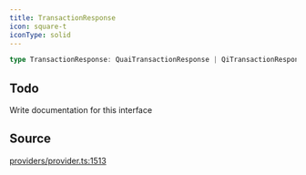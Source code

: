 ```yaml
---
title: TransactionResponse
icon: square-t
iconType: solid
---
```


```ts
type TransactionResponse: QuaiTransactionResponse | QiTransactionResponse;
```

## Todo

Write documentation for this interface

## Source

[providers/provider.ts:1513](https://github.com/dominant-strategies/quais.js/blob/0b080dd187bafddecb11cf27fbfdd65add0ec116/src/providers/provider.ts#L1513)
